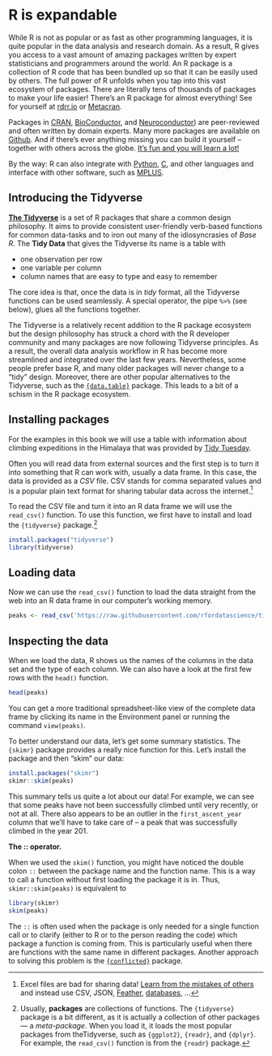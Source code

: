 # R is expandable

While R is not as popular or as fast as other programming languages, it is quite popular in the data analysis and research domain. As a result, R gives you access to a vast amount of amazing packages written by expert statisticians and programmers around the world. An R package is a collection of R code that has been bundled up so that it can be easily used by others. The full power of R unfolds when you tap into this vast ecosystem of
packages. There are literally tens of thousands of packages to make your life
easier! There's an R package for almost everything! See for yourself at
[rdrr.io](https://rdrr.io/) or [Metacran](https://www.r-pkg.org/).

Packages in [CRAN](https://cran.r-project.org/),
[BioConductor](https://www.bioconductor.org/), and
[Neuroconductor](https://neuroconductor.org/)) are peer-reviewed and often
written by domain experts. Many more packages are available on
[Github](https://github.com/topics/r?l=r). And if there's ever anything missing
you can build it yourself -- together with others across the globe. [It's fun
and you will learn a
lot!](https://www.rstudio.com/resources/rstudioglobal-2021/make-a-package-make-some-friends/)

By the way: R can also integrate with
[Python](https://rstudio.github.io/reticulate/), [C](http://www.rcpp.org/), and
other languages and interface with other software, such as
[MPLUS](https://mclust-org.github.io/mclust/).

## Introducing the Tidyverse

[**The Tidyverse**](https://www.tidyverse.org/) is a set of R packages that
share a common design philosophy. It aims to provide consistent user-friendly
verb-based functions for common data-tasks and to iron out many of the
idiosyncrasies of *Base R*. The **Tidy Data** that gives the Tidyverse its name
is a table with

  * one observation per row
  * one variable per column
  * column names that are easy to type and easy to remember

The core idea is that, once the data is in *tidy* format, all the Tidyverse
functions can be used seamlessly. A special operator, the pipe `%>%` (see
below), glues all the functions together.

The Tidyverse is a relatively recent addition to the R package ecosystem but the
design philosophy has struck a chord with the R developer community and
many packages are now following Tidyverse principles. As a result, the overall
data analysis workflow in R has become more streamlined and integrated over
the last few years. Nevertheless, some people prefer base R, and many older
packages will never change to a "tidy" design. Moreover, there are other popular
alternatives to the Tidyverse, such as the
[`{data.table}`](https://rdatatable.gitlab.io/data.table/) package. This leads
to a bit of a schism in the R package ecosystem.

## Installing packages

For the examples in this book we will use a table with information about climbing expeditions in the Himalaya that was provided by [Tidy Tuesday](https://github.com/rfordatascience/tidytuesday/blob/master/data/2020/2020-09-22/readme.md).

Often you will read data from external sources and the first step is to turn it into something that R can work with, usually a data frame. In this case, the data is provided as a *CSV* file. CSV stands for comma separated values and is a popular plain text format for sharing tabular data across the internet.^[Excel files are bad for sharing data! [Learn from the mistakes of others](https://www.theverge.com/2020/8/6/21355674/human-genes-rename-microsoft-excel-misreading-dates) and instead use CSV, JSON, [Feather](https://blog.rstudio.com/2016/03/29/feather/), [databases](https://db.rstudio.com/databases/sqlite/), ...]

To read the CSV file and turn it into an R data frame we will use the `read_csv()`
function. To use this function, we first have to install and load the `{tidyverse}` package.^[ 
Usually, **packages** are collections of functions. The `{tidyverse}` package is a bit different, as it is actually a collection of other packages --- a *meta-package*. When you load it, it loads the most popular packages from theTidyverse, such as `{ggplot2}`, `{readr}`, and `{dplyr}`. For example, the `read_csv()` function is from the `{readr}` package.]

```r
install.packages("tidyverse")
library(tidyverse)
```

## Loading data

Now we can use the `read_csv()` function to load the data straight from the web into an R data frame in our computer's working memory.

```r
peaks <- read_csv('https://raw.githubusercontent.com/rfordatascience/tidytuesday/master/data/2020/2020-09-22/peaks.csv')
```

## Inspecting the data

When we load the data, R shows us the names of the columns in the data set and the type of each column. We can also have a look at the first few rows with the `head()` function.

```r
head(peaks)
```

You can get a more traditional spreadsheet-like view of the complete data frame by
clicking its name in the Environment panel or running the command `view(peaks)`.

To better understand our data, let's get some summary statistics. The `{skimr}`
package provides a really nice function for this. Let's install the package and
then "skim" our data:

```r
install.packages("skimr")
skimr::skim(peaks)
```

This summary tells us quite a lot about our data! For example, we can
see that some peaks have not been successfully climbed until very recently, or not at
all. There also appears to be an outlier in the `first_ascent_year` column that we'll 
have to take care of -- a peak that was successfully climbed in the year 201.

:::{ .more }
**The :: operator.** 

When we used the `skim()` function, you might have noticed the double colon `::` between the package name and
the function name. This is a way to call a function without first loading the package
it is in. Thus, `skimr::skim(peaks)` is equivalent to

```r
library(skimr)
skim(peaks)
```

The `::` is often used when the package is only needed for a single function
call or to clarify (either to R or to the person reading the code) which package a
function is coming from. This is particularly useful when there are functions
with the same name in different packages. Another approach to solving this
problem is the [`{conflicted}`](https://conflicted.r-lib.org/) package. 
:::
